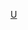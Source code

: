 {{asbox
|icon={{bio icon|Uruguay|35}}
|category=乌拉圭人物小作品
|subject=与乌拉圭人物相关的
|name=Template:Uruguay-bio-stub
}}<noinclude>[[Category:美洲人物小作品模板|U]]</noinclude>